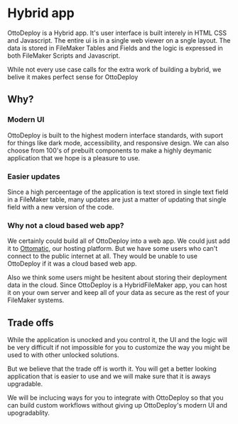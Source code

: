 # Hybrid app

OttoDeploy is a Hybrid app. It's user interface is built interely in HTML CSS and Javascript. The entire ui is in a single web viewer on a sngle layout. The data is stored in FileMaker Tables and Fields and the logic is expressed in both FileMaker Scripts and Javascript.

While not every use case calls for the extra work of building a bybrid, we belive it makes perfect sense for OttoDeploy

## Why?

### Modern UI

OttoDeploy is built to the highest modern interface standards, with suport for things like dark mode, accessibility, and responsive design. We can also choose from 100's of prebuilt components to make a highly deymanic application that we hope is a pleasure to use.

### Easier updates

Since a high perceentage of the application is text stored in single text field in a FileMaker table, many updates are just a matter of updating that single field with a new version of the code.

### Why not a cloud based web app?

We certainly could build all of OttoDeploy into a web app. We could just add it to [Ottomatic](https://www.ottomatic.cloud/), our hosting platform. But we have some users who can't connect to the public internet at all. They would be unable to use OttoDeploy if it was a cloud based web app.

Also we think some users might be hesitent about storing their deployment data in the cloud. Since OttoDeploy is a HybridFileMaker app, you can host it on your own server and keep all of your data as secure as the rest of your FileMaker systems.

## Trade offs

While the application is unocked and you control it, the UI and the logic will be very difficult if not impossible for you to customize the way you might be used to with other unlocked solutions.

But we believe that the trade off is worth it. You will get a better looking application that is easier to use and we will make sure that it is aways upgradable.

We will be inclucing ways for you to integrate with OttoDeploy so that you can build custom workflows without giving up OttoDeploy's modern UI and upogradablity.
